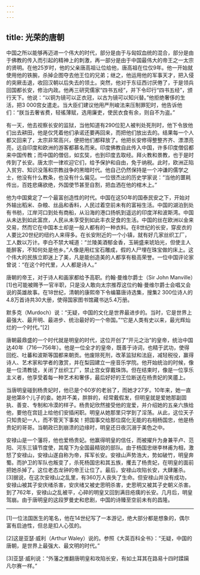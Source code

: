 ```yaml
---
---
---
```

title: 光荣的唐朝
---




中国之所以能够再迈进一个伟大的时代，部分是由于与匈奴血统的混合，部分是由于佛教的传入而引起的精神上的刺激，再一部分是由于中国最伟大的帝王之一太宗的贤明。在他25岁时，他的父亲唐高祖让位给他，唐高祖在位仅9年。他一开始就使用他的铁腕，杀掉企图夺去他王位的兄弟；继之，他运用他的军事天才，把入侵的突厥击退，收回汉朝以后失去的领土。突然，他对于东征西讨厌倦了，于是领兵回国都长安，修治内政。他再三研究儒家“四书五经”，并下令印行“四书五经”，颁行天下。他说：“以铜为镜可以正衣冠，以古为镜可以知兴替。”他拒绝奢侈的生活，把3 000宫女遣走。当大臣们建议他用严刑峻法来压制罪犯时，他告诉他们：“朕当去奢省费，轻徭薄赋，选用廉吏，使民衣食有余，则自不为盗。”

有一天，他去视察长安的监狱，当他知道有290位犯人被判处死刑时，他下令放他们出去耕田，他是仅凭着他们承诺还要再回来，而把他们放出去的。结果每一个人都又回来了，太宗非常高兴，便把他们都释放了。他把长安修得整整齐齐、漂漂亮亮，远自印度和欧洲的游客都慕名而来。印度佛教自此传入中国，许多印度僧侣都来中国传教；而中国的僧侣，如玄奘，也到印度去取经。拜火教和景教，也于是时传到了长安。唐太宗一律欢迎它们，给予保护和自由，免于纳税。此时，欧洲正陷入贫穷、知识没落和宗教战争的黑暗时代。他自己仍然保持是一个冲谦的儒学之士，他没有什么教条，也没有什么偏见。一位很杰出的历史学家说：“当他的噩耗传出，百姓悲痛欲绝，外国使节甚至自割，把血洒在他的棺木上。”

他为中国奠定了一个最富创造性的时代。中国在这50年的国泰民安之下，开始对外输出稻米、杂粮、丝品和香料，人民过着空前未有的富裕生活。中国的湖泊到处有书舫，江岸河口到处有商船，从沿海的港口扬帆到遥远的印度洋和波斯湾。中国从未达到如此富庶，人民从未享受到如此丰衣足食的生活。中国的丝在欧洲以金来交易，然而它在中国本土却是一般人都有的一种衣料。在8世纪的长安，穿皮衣的人要比20世纪的纽约人来得多。在长安附近的一个小镇，就有好几家丝织工厂，工人数以万计。李白不禁大喊道：“兰陵美酒郁金香，玉碗盛来琥珀光，但使主人能醉客，不知何处是他乡。”人像是用红宝石雕成，假的人尸埋在珠宝做的床上。这个伟大的民族立即迷上了美，凡是能创造美的人都享有极高荣誉。一位中国评论家曾说：“在这个时代里，人人都是诗人。”

唐朝的帝王，对于诗人和画家都给予高职。约翰·曼维尔爵士（Sir John Manville）[1]也可能被赐予一官半职，只是没人敢向太宗推荐这位约翰·曼维尔爵士会唱又会说的英雄故事。在18世纪，清朝的康熙帝下令编纂唐诗选集，搜集2 300位诗人的4.8万首诗共30大册，使得国家图书馆藏书达5.4万册。

默多克（Murdoch）说：“无疑，中国的文化是世界最进步的。当时，它是世界上最强大、最开明、最进步、统治最好的一个帝国。”“它是人类有史以来，最光辉灿烂的一个时代。”[2]

唐朝最鼎盛的一个时代就是明皇的时代，这位开创了“开元之治”的皇帝，统治中国达40年（716—756年）。他是一位全才的皇帝，既善于诗词，也精于武功，使得回纥、吐蕃和波斯等国都来朝贡。他废除死刑，改革监狱和法庭，减轻税役，赢得诗人、艺术家和学者的激赏，并在梨园建立一座音乐学院。他开始统治的时候，像是一位清教徒，关闭了丝织工厂，禁止宫女穿戴珠饰。但在结束时，像是一位享乐主义者，他享受着每一种艺术和奢侈，最后好好的王位断送在杨贵妃的笑靥上。

当唐明皇碰到杨贵妃时，他已是个60岁的老翁了，而她才27岁。10年来，她一直是他第8个儿子的妾。她并不美，胖胖的，经常戴假发，但明皇就是爱她那副固执、善变、专制和冷漠的样子。杨贵妃欣然接受他的宠爱，并介绍她的五亲六族给他，要他在宫廷上给他们安插闲职。明皇从她那里只学到了淫荡。从此，这位天子只知贵妃一人，而不管天下事矣！把国事交给那位腐化无能的右相杨国忠，他是杨贵妃的哥哥。当朝政已到崩溃的边缘时，明皇还日夜沉溺于美色之中。

安禄山是一个藩将，他也爱杨贵妃。他赢得明皇的信任，而被擢升为身兼平卢、范阳、河东三镇节度使，其麾下为全国最精锐的部队。由于杨国忠继李林甫为相，激怒了安禄山，安禄山遂自称为帝，挥军长安。安禄山声势浩大，势如破竹，明皇奔蜀。而护卫的军队也叛变了，杀死杨国忠和其五族，攫去了杨贵妃，在明皇的面前把她杀掉了。这位老态龙钟的帝王让位了。最后，安禄山攻陷长安，大肆屠杀。[3]据说，在这次安禄山之乱里，有360万人丧失了生命。但安禄山并没有成功，安禄山被其子安庆绪杀害，安庆绪又被史思明杀害，史思明又被其子史朝义杀害。到了762年，安禄山之乱被平，心碎的明皇又回到满目疮痍的长安。几月后，明皇驾崩。由于唐明皇的这段罗曼史和悲剧，中国的诗臻至空前未有的昌隆。



* * *



[1]一位法国医生的笔名，他在14世纪写了一本游记，绝大部分都是想象的，偶尔富有启迪性，但总是扣人心弦的。

[2]这是亚瑟·威利（Arthur Waley）说的。参照《大英百科全书》：“无疑，中国的唐朝，是世界上最强大、最文明的时代。”

[3]亚瑟·威利说：“外藩之推翻唐明皇和攻陷长安，有如土耳其在路易十四时蹂躏凡尔赛一样。”
